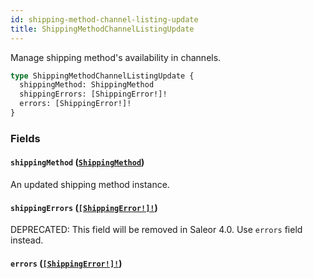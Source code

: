 ```yaml
---
id: shipping-method-channel-listing-update
title: ShippingMethodChannelListingUpdate
---
```


Manage shipping method's availability in channels.

```graphql
type ShippingMethodChannelListingUpdate {
  shippingMethod: ShippingMethod
  shippingErrors: [ShippingError!]!
  errors: [ShippingError!]!
}
```

### Fields

#### `shippingMethod` ([`ShippingMethod`](/developer/api-reference/objects/shipping-method))

An updated shipping method instance.

#### `shippingErrors` ([`[ShippingError!]!`](/developer/api-reference/objects/shipping-error))

<span class="badge badge--warning">DEPRECATED: This field will be removed in Saleor 4.0. Use `errors` field instead.</span>

#### `errors` ([`[ShippingError!]!`](/developer/api-reference/objects/shipping-error))

